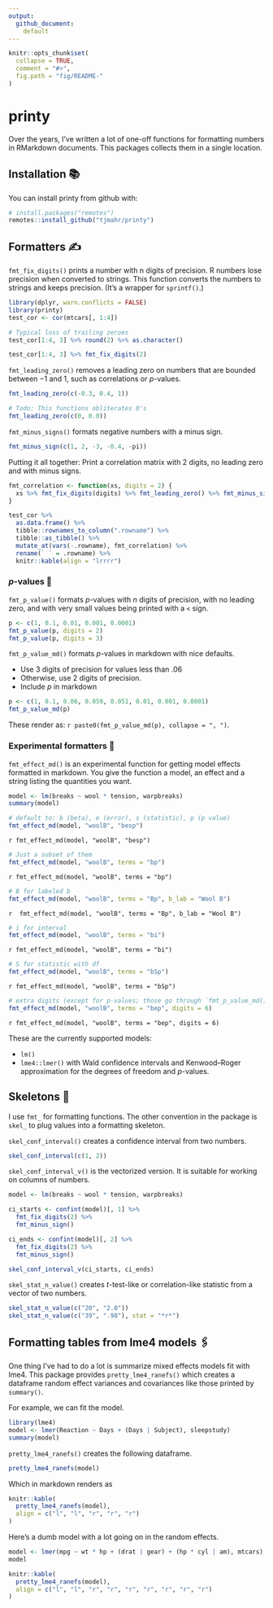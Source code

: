 ```yaml
---
output: 
  github_document: 
    default
---
```


<!-- README.md is generated from README.Rmd. Please edit that file -->

```r
knitr::opts_chunk$set(
  collapse = TRUE,
  comment = "#>",
  fig.path = "fig/README-"
)
```

# printy

Over the years, I've written a lot of one-off functions for formatting numbers
in RMarkdown documents. This packages collects them in a single location.

## Installation 📚

You can install printy from github with:

```r
# install.packages("remotes")
remotes::install_github("tjmahr/printy")
```

## Formatters ✍ 

`fmt_fix_digits()` prints a number with n digits of precision. R numbers lose
precision when converted to strings. This function converts the numbers to
strings and keeps precision. (It's a wrapper for `sprintf()`.)

```r
library(dplyr, warn.conflicts = FALSE)
library(printy)
test_cor <- cor(mtcars[, 1:4]) 

# Typical loss of trailing zeroes
test_cor[1:4, 3] %>% round(2) %>% as.character()

test_cor[1:4, 3] %>% fmt_fix_digits(2)
```

`fmt_leading_zero()` removes a leading zero on numbers that are bounded between
−1 and 1, such as correlations or *p*-values.

```r
fmt_leading_zero(c(-0.3, 0.4, 1))

# Todo: This functions obliterates 0's
fmt_leading_zero(c(0, 0.0))
```

`fmt_minus_signs()` formats negative numbers with a minus sign.

```r
fmt_minus_sign(c(1, 2, -3, -0.4, -pi))
```

Putting it all together: Print a correlation matrix with 2 digits, no leading
zero and with minus signs.

```r
fmt_correlation <- function(xs, digits = 2) {
  xs %>% fmt_fix_digits(digits) %>% fmt_leading_zero() %>% fmt_minus_sign()
}

test_cor %>% 
  as.data.frame() %>% 
  tibble::rownames_to_column(".rowname") %>% 
  tibble::as_tibble() %>% 
  mutate_at(vars(-.rowname), fmt_correlation) %>% 
  rename(` ` = .rowname) %>% 
  knitr::kable(align = "lrrrr")
```

### *p*-values 🎣

`fmt_p_value()` formats *p*-values with *n* digits of precision, with no leading
zero, and with very small values being printed with a `<` sign.

```r
p <- c(1, 0.1, 0.01, 0.001, 0.0001)
fmt_p_value(p, digits = 2)
fmt_p_value(p, digits = 3)
```

`fmt_p_value_md()` formats *p*-values in markdown with nice defaults. 

* Use 3 digits of precision for values less than .06
* Otherwise, use 2 digits of precision.
* Include *p* in markdown

```r
p <- c(1, 0.1, 0.06, 0.059, 0.051, 0.01, 0.001, 0.0001)
fmt_p_value_md(p)
```

These render as: `r paste0(fmt_p_value_md(p), collapse = ", ")`.


### Experimental formatters  🧪

`fmt_effect_md()` is an experimental function for getting model effects
formatted in markdown. You give the function a model, an effect and a string
listing the quantities you want.

```r
model <- lm(breaks ~ wool * tension, warpbreaks) 
summary(model)
```

```r
# default to: b (beta), e (error), s (statistic), p (p value)
fmt_effect_md(model, "woolB", "besp")
```

`r fmt_effect_md(model, "woolB", "besp")`

```r
# Just a subset of them
fmt_effect_md(model, "woolB", terms = "bp")
```

`r fmt_effect_md(model, "woolB", terms = "bp")`

```r
# B for labeled b
fmt_effect_md(model, "woolB", terms = "Bp", b_lab = "Wool B")
```

`r  fmt_effect_md(model, "woolB", terms = "Bp", b_lab = "Wool B")`

```r
# i for interval
fmt_effect_md(model, "woolB", terms = "bi")
```

`r fmt_effect_md(model, "woolB", terms = "bi")`

```r
# S for statistic with df
fmt_effect_md(model, "woolB", terms = "bSp")
```

`r fmt_effect_md(model, "woolB", terms = "bSp")`

```r
# extra digits (except for p-values; those go through `fmt_p_value_md()`)
fmt_effect_md(model, "woolB", terms = "bep", digits = 6)
```

`r fmt_effect_md(model, "woolB", terms = "bep", digits = 6)`

These are the currently supported models:

  - `lm()`
  - `lme4::lmer()` with Wald confidence intervals and Kenwood--Roger
    approximation for the degrees of freedom and *p*-values.


Skeletons 🦴
-----------------------------------------------------------------------

I use `fmt_` for formatting functions. The other convention in the package is
`skel_` to plug values into a formatting skeleton. 

`skel_conf_interval()` creates a confidence interval from two numbers.

```r
skel_conf_interval(c(1, 2))
```

`skel_conf_interval_v()` is the vectorized version. It is suitable for working
on columns of numbers.

```r
model <- lm(breaks ~ wool * tension, warpbreaks) 

ci_starts <- confint(model)[, 1] %>% 
  fmt_fix_digits(2) %>% 
  fmt_minus_sign()

ci_ends <- confint(model)[, 2] %>% 
  fmt_fix_digits(2) %>% 
  fmt_minus_sign()

skel_conf_interval_v(ci_starts, ci_ends)
```

`skel_stat_n_value()` creates *t*-test-like or correlation-like statistic from a
vector of two numbers.

```r
skel_stat_n_value(c("20", "2.0"))
skel_stat_n_value(c("39", ".98"), stat = "*r*")
```


## Formatting tables from lme4 models 🖇

One thing I've had to do a lot is summarize mixed effects models fit with lme4.
This package provides `pretty_lme4_ranefs()` which creates a dataframe random
effect variances and covariances like those printed by `summary()`.

For example, we can fit the model.

```r
library(lme4)
model <- lmer(Reaction ~ Days + (Days | Subject), sleepstudy)
summary(model)
```

`pretty_lme4_ranefs()` creates the following dataframe.

```r
pretty_lme4_ranefs(model)
```

Which in markdown renders as

```r
knitr::kable(
  pretty_lme4_ranefs(model), 
  align = c("l", "l", "r", "r", "r")
)
```

Here's a dumb model with a lot going on in the random effects.

```r
model <- lmer(mpg ~ wt * hp + (drat | gear) + (hp * cyl | am), mtcars)
model

knitr::kable(
  pretty_lme4_ranefs(model), 
  align = c("l", "l", "r", "r", "r", "r", "r", "r", "r")
)
```

